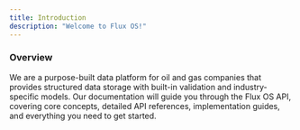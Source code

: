 ```yaml
---
title: Introduction
description: "Welcome to Flux OS!"
---
```


### Overview

We are a purpose-built data platform for oil and gas companies that provides structured data storage with built-in validation and industry-specific models. Our documentation will guide you through the Flux OS API, covering core concepts, detailed API references, implementation guides, and everything you need to get started.
